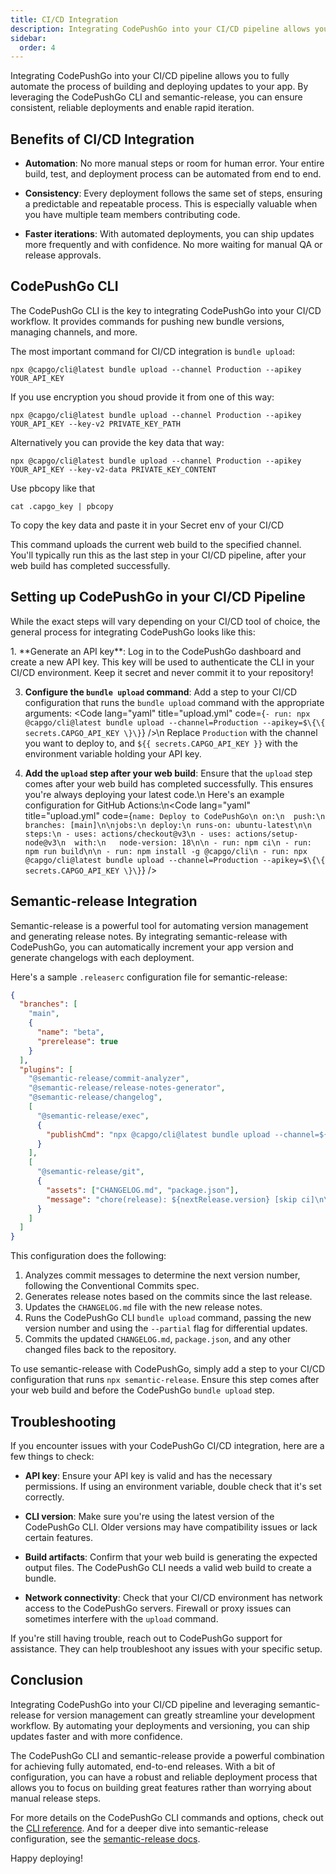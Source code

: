 ```yaml
---
title: CI/CD Integration
description: Integrating CodePushGo into your CI/CD pipeline allows you to fully automate the process of building and deploying updates to your app. By leveraging the CodePushGo CLI and semantic-release, you can ensure consistent, reliable deployments and enable rapid iteration.
sidebar:
  order: 4
---
```



Integrating CodePushGo into your CI/CD pipeline allows you to fully automate the process of building and deploying updates to your app. By leveraging the CodePushGo CLI and semantic-release, you can ensure consistent, reliable deployments and enable rapid iteration.

## Benefits of CI/CD Integration

- **Automation**: No more manual steps or room for human error. Your entire build, test, and deployment process can be automated from end to end.

- **Consistency**: Every deployment follows the same set of steps, ensuring a predictable and repeatable process. This is especially valuable when you have multiple team members contributing code.

- **Faster iterations**: With automated deployments, you can ship updates more frequently and with confidence. No more waiting for manual QA or release approvals.

## CodePushGo CLI

The CodePushGo CLI is the key to integrating CodePushGo into your CI/CD workflow. It provides commands for pushing new bundle versions, managing channels, and more.

The most important command for CI/CD integration is `bundle upload`:

```shell
npx @capgo/cli@latest bundle upload --channel Production --apikey YOUR_API_KEY
```

If you use encryption you shoud provide it from one of this way:
```shell
npx @capgo/cli@latest bundle upload --channel Production --apikey YOUR_API_KEY --key-v2 PRIVATE_KEY_PATH
```

Alternatively you can provide the key data that way:
```shell
npx @capgo/cli@latest bundle upload --channel Production --apikey YOUR_API_KEY --key-v2-data PRIVATE_KEY_CONTENT
```
Use pbcopy like that
```shell
cat .capgo_key | pbcopy
```
To copy the key data and paste it in your Secret env of your CI/CD 

This command uploads the current web build to the specified channel. You'll typically run this as the last step in your CI/CD pipeline, after your web build has completed successfully.

## Setting up CodePushGo in your CI/CD Pipeline

While the exact steps will vary depending on your CI/CD tool of choice, the general process for integrating CodePushGo looks like this:

<Steps>
1. **Generate an API key**: Log in to the CodePushGo dashboard and create a new API key. This key will be used to authenticate the CLI in your CI/CD environment. Keep it secret and never commit it to your repository!

3. **Configure the `bundle upload` command**: Add a step to your CI/CD configuration that runs the `bundle upload` command with the appropriate arguments: <Code lang="yaml" title="upload.yml" code={`- run: npx @capgo/cli@latest bundle upload --channel=Production --apikey=$\{\{ secrets.CAPGO_API_KEY \}\}`} />\n Replace `Production` with the channel you want to deploy to, and `${{ secrets.CAPGO_API_KEY }}` with the environment variable holding your API key.

4. **Add the `upload` step after your web build**: Ensure that the `upload` step comes after your web build has completed successfully. This ensures you're always deploying your latest code.\n  Here's an example configuration for GitHub Actions:\n<Code lang="yaml" title="upload.yml" code={`name: Deploy to CodePushGo\n on:\n  push:\n   branches: [main]\n\njobs:\n deploy:\n runs-on: ubuntu-latest\n\n steps:\n - uses: actions/checkout@v3\n - uses: actions/setup-node@v3\n  with:\n   node-version: 18\n\n - run: npm ci\n - run: npm run build\n\n - run: npm install -g @capgo/cli\n - run: npx @capgo/cli@latest bundle upload --channel=Production --apikey=$\{\{ secrets.CAPGO_API_KEY \}\}`} />

</Steps>

## Semantic-release Integration

Semantic-release is a powerful tool for automating version management and generating release notes. By integrating semantic-release with CodePushGo, you can automatically increment your app version and generate changelogs with each deployment.

Here's a sample `.releaserc` configuration file for semantic-release:

```json
{
  "branches": [
    "main",
    {
      "name": "beta",
      "prerelease": true
    }
  ],
  "plugins": [
    "@semantic-release/commit-analyzer",
    "@semantic-release/release-notes-generator",
    "@semantic-release/changelog",
    [
      "@semantic-release/exec",
      {
        "publishCmd": "npx @capgo/cli@latest bundle upload --channel=${nextRelease.channel} --apikey YOUR_API_KEY --partial"
      }
    ],
    [
      "@semantic-release/git",
      {
        "assets": ["CHANGELOG.md", "package.json"],
        "message": "chore(release): ${nextRelease.version} [skip ci]\n\n${nextRelease.notes}"
      }
    ]
  ]
}
```

This configuration does the following:

1. Analyzes commit messages to determine the next version number, following the Conventional Commits spec.
2. Generates release notes based on the commits since the last release.
3. Updates the `CHANGELOG.md` file with the new release notes.
4. Runs the CodePushGo CLI `bundle upload` command, passing the new version number and using the `--partial` flag for differential updates.
5. Commits the updated `CHANGELOG.md`, `package.json`, and any other changed files back to the repository.

To use semantic-release with CodePushGo, simply add a step to your CI/CD configuration that runs `npx semantic-release`. Ensure this step comes after your web build and before the CodePushGo `bundle upload` step.

## Troubleshooting

If you encounter issues with your CodePushGo CI/CD integration, here are a few things to check:

- **API key**: Ensure your API key is valid and has the necessary permissions. If using an environment variable, double check that it's set correctly.

- **CLI version**: Make sure you're using the latest version of the CodePushGo CLI. Older versions may have compatibility issues or lack certain features.

- **Build artifacts**: Confirm that your web build is generating the expected output files. The CodePushGo CLI needs a valid web build to create a bundle.

- **Network connectivity**: Check that your CI/CD environment has network access to the CodePushGo servers. Firewall or proxy issues can sometimes interfere with the `upload` command.

If you're still having trouble, reach out to CodePushGo support for assistance. They can help troubleshoot any issues with your specific setup.

## Conclusion

Integrating CodePushGo into your CI/CD pipeline and leveraging semantic-release for version management can greatly streamline your development workflow. By automating your deployments and versioning, you can ship updates faster and with more confidence.

The CodePushGo CLI and semantic-release provide a powerful combination for achieving fully automated, end-to-end releases. With a bit of configuration, you can have a robust and reliable deployment process that allows you to focus on building great features rather than worrying about manual release steps.

For more details on the CodePushGo CLI commands and options, check out the [CLI reference](/docs/cli/overview). And for a deeper dive into semantic-release configuration, see the [semantic-release docs](https://github.com/semantic-release/semantic-release).

Happy deploying!
